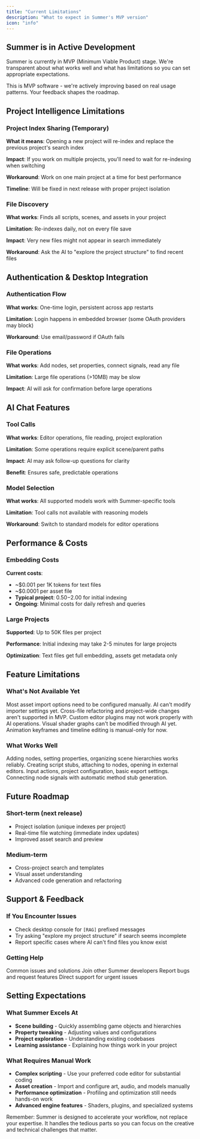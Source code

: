 ```yaml
---
title: "Current Limitations"
description: "What to expect in Summer's MVP version"
icon: "info"
---
```


## Summer is in Active Development

Summer is currently in MVP (Minimum Viable Product) stage. We're transparent about what works well and what has limitations so you can set appropriate expectations.

<Warning>
This is MVP software - we're actively improving based on real usage patterns. Your feedback shapes the roadmap.
</Warning>

## Project Intelligence Limitations

### Project Index Sharing (Temporary)

**What it means**: Opening a new project will re-index and replace the previous project's search index

**Impact**: If you work on multiple projects, you'll need to wait for re-indexing when switching

**Workaround**: Work on one main project at a time for best performance

**Timeline**: Will be fixed in next release with proper project isolation

### File Discovery

**What works**: Finds all scripts, scenes, and assets in your project

**Limitation**: Re-indexes daily, not on every file save

**Impact**: Very new files might not appear in search immediately

**Workaround**: Ask the AI to "explore the project structure" to find recent files

## Authentication & Desktop Integration

### Authentication Flow

**What works**: One-time login, persistent across app restarts

**Limitation**: Login happens in embedded browser (some OAuth providers may block)

**Workaround**: Use email/password if OAuth fails

### File Operations

**What works**: Add nodes, set properties, connect signals, read any file

**Limitation**: Large file operations (>10MB) may be slow

**Impact**: AI will ask for confirmation before large operations

## AI Chat Features

### Tool Calls

**What works**: Editor operations, file reading, project exploration

**Limitation**: Some operations require explicit scene/parent paths

**Impact**: AI may ask follow-up questions for clarity

**Benefit**: Ensures safe, predictable operations

### Model Selection

**What works**: All supported models work with Summer-specific tools

**Limitation**: Tool calls not available with reasoning models

**Workaround**: Switch to standard models for editor operations

## Performance & Costs

### Embedding Costs

**Current costs**:
- ~$0.001 per 1K tokens for text files
- ~$0.0001 per asset file
- **Typical project**: $0.50-$2.00 for initial indexing
- **Ongoing**: Minimal costs for daily refresh and queries

### Large Projects

**Supported**: Up to 50K files per project

**Performance**: Initial indexing may take 2-5 minutes for large projects

**Optimization**: Text files get full embedding, assets get metadata only

## Feature Limitations

### What's Not Available Yet

<AccordionGroup>
  <Accordion icon="x" title="Advanced import settings">
    Most asset import options need to be configured manually. AI can't modify importer settings yet.
  </Accordion>
  
  <Accordion icon="x" title="Large-scale refactoring">
    Cross-file refactoring and project-wide changes aren't supported in MVP.
  </Accordion>
  
  <Accordion icon="x" title="Plugin integration">
    Custom editor plugins may not work properly with AI operations.
  </Accordion>
  
  <Accordion icon="x" title="Visual shader editing">
    Visual shader graphs can't be modified through AI yet.
  </Accordion>
  
  <Accordion icon="x" title="Animation timeline">
    Animation keyframes and timeline editing is manual-only for now.
  </Accordion>
</AccordionGroup>

### What Works Well

<AccordionGroup>
  <Accordion icon="check" title="Scene composition">
    Adding nodes, setting properties, organizing scene hierarchies works reliably.
  </Accordion>
  
  <Accordion icon="check" title="Script attachment">
    Creating script stubs, attaching to nodes, opening in external editors.
  </Accordion>
  
  <Accordion icon="check" title="Project settings">
    Input actions, project configuration, basic export settings.
  </Accordion>
  
  <Accordion icon="check" title="Signal connections">
    Connecting node signals with automatic method stub generation.
  </Accordion>
</AccordionGroup>

## Future Roadmap

### Short-term (next release)

- Project isolation (unique indexes per project)
- Real-time file watching (immediate index updates)
- Improved asset search and preview

### Medium-term

- Cross-project search and templates
- Visual asset understanding
- Advanced code generation and refactoring

## Support & Feedback

### If You Encounter Issues

- Check desktop console for `[RAG]` prefixed messages
- Try asking "explore my project structure" if search seems incomplete
- Report specific cases where AI can't find files you know exist

### Getting Help

<CardGroup cols={2}>
  <Card title="Troubleshooting" icon="wrench" href="/desktop/troubleshooting">
    Common issues and solutions
  </Card>
  
  <Card title="Discord Community" icon="message-circle" href="https://discord.gg/summer">
    Join other Summer developers
  </Card>
  
  <Card title="GitHub Issues" icon="bug" href="https://github.com/SummerEngine/summer/issues">
    Report bugs and request features
  </Card>
  
  <Card title="Email Support" icon="mail" href="mailto:support@summerengine.com">
    Direct support for urgent issues
  </Card>
</CardGroup>

## Setting Expectations

### What Summer Excels At

- **Scene building** - Quickly assembling game objects and hierarchies
- **Property tweaking** - Adjusting values and configurations
- **Project exploration** - Understanding existing codebases
- **Learning assistance** - Explaining how things work in your project

### What Requires Manual Work

- **Complex scripting** - Use your preferred code editor for substantial coding
- **Asset creation** - Import and configure art, audio, and models manually
- **Performance optimization** - Profiling and optimization still needs hands-on work
- **Advanced engine features** - Shaders, plugins, and specialized systems

<Note>
Remember: Summer is designed to accelerate your workflow, not replace your expertise. It handles the tedious parts so you can focus on the creative and technical challenges that matter.
</Note>

